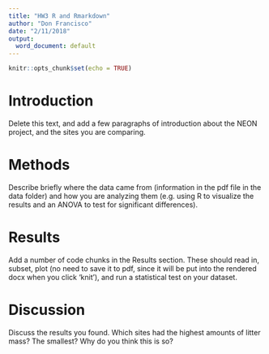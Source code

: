 ```yaml
---
title: "HW3 R and Rmarkdown"
author: "Don Francisco"
date: "2/11/2018"
output:
  word_document: default
---
```


```r
knitr::opts_chunk$set(echo = TRUE)
```

# Introduction

Delete this text, and add a few paragraphs of introduction about the NEON project, and the sites you are comparing.

# Methods

Describe briefly where the data came from (information in the pdf file in the data folder) and how you are analyzing them (e.g. using R to visualize the results and an ANOVA to test for significant differences).

# Results

Add a number of code chunks in the Results section. These should read in, subset, plot (no need to save it to pdf, since it will be put into the rendered docx when you click 'knit'), and run a statistical test on your dataset.

# Discussion

Discuss the results you found. Which sites had the highest amounts of litter mass? The smallest? Why do you think this is so?

